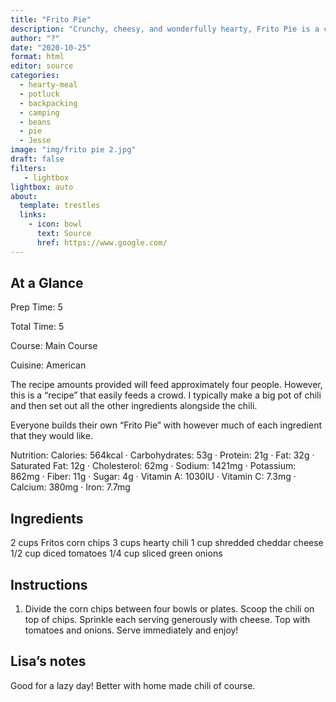 ```yaml
---
title: "Frito Pie"
description: "Crunchy, cheesy, and wonderfully hearty, Frito Pie is a classic that everyone loves!"
author: "?"
date: "2020-10-25"
format: html
editor: source
categories:
  - hearty-meal
  - potluck
  - backpacking
  - camping
  - beans
  - pie
  - Jesse
image: "img/frito pie 2.jpg"
draft: false
filters:
   - lightbox
lightbox: auto
about:
  template: trestles
  links:
    - icon: bowl
      text: Source
      href: https://www.google.com/
---
```


## At a Glance

Prep Time: 5
 
Total Time: 5
 
Course: Main Course

Cuisine: American

The recipe amounts provided will feed approximately four people. However, this is a "recipe" that easily feeds a crowd. I typically make a big pot of chili and then set out all the other ingredients alongside the chili.

Everyone builds their own "Frito Pie" with however much of each ingredient that they would like.

Nutrition: 
Calories: 564kcal · Carbohydrates: 53g · Protein: 21g · Fat: 32g · Saturated Fat: 12g · Cholesterol: 62mg · Sodium: 1421mg · Potassium: 862mg · Fiber: 11g · Sugar: 4g · Vitamin A: 1030IU · Vitamin C: 7.3mg · Calcium: 380mg · Iron: 7.7mg

## Ingredients

2 cups Fritos corn chips
3 cups hearty chili
1 cup shredded cheddar cheese
1/2 cup diced tomatoes
1/4 cup sliced green onions

## Instructions

1. Divide the corn chips between four bowls or plates. Scoop the chili on top of chips. Sprinkle each serving generously with cheese. Top with tomatoes and onions. Serve immediately and enjoy!

## Lisa's notes

Good for a lazy day! Better with home made chili of course. 
